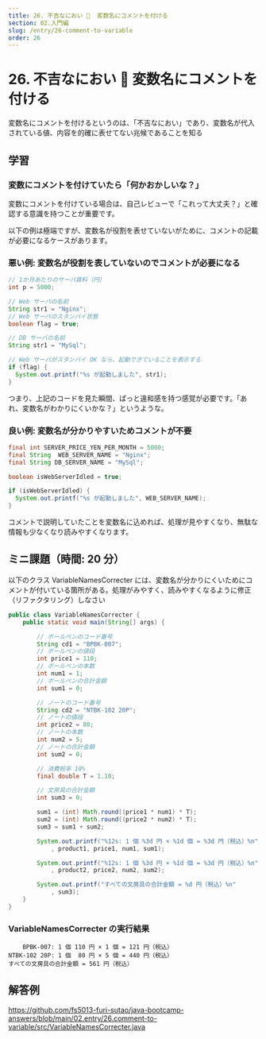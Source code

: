 ```yaml
---
title: 26. 不吉なにおい 🐽  変数名にコメントを付ける
section: 02.入門編
slug: /entry/26-comment-to-variable
order: 26
---
```


# 26. 不吉なにおい 🐽  変数名にコメントを付ける

<p class="goal">
  変数名にコメントを付けるというのは、「不吉なにおい」であり、変数名が代入されている値、内容を的確に表せてない兆候であることを知る
</p>

## 学習

### 変数にコメントを付けていたら「何かおかしいな？」

変数にコメントを付けている場合は、自己レビューで「これって大丈夫？」と確認する意識を持つことが重要です。

以下の例は極端ですが、変数名が役割を表せていないがために、コメントの記載が必要になるケースがあります。

### 悪い例: 変数名が役割を表していないのでコメントが必要になる

```java
// 1か月あたりのサーバ賃料（円）
int p = 5000;

// Web サーバの名前
String str1 = "Nginx";
// Web サーバのスタンバイ状態
boolean flag = true;

// DB サーバの名前
String str1 = "MySql";

// Web サーバがスタンバイ OK なら、起動できていることを表示する
if (flag) {
  System.out.printf("%s が起動しました", str1);
}
```

つまり、上記のコードを見た瞬間、ぱっと違和感を持つ感覚が必要です。「あれ、変数名がわかりにくいかな？」というような。

### 良い例: 変数名が分かりやすいためコメントが不要

```java
final int SERVER_PRICE_YEN_PER_MONTH = 5000;
final String  WEB_SERVER_NAME = "Nginx";
final String DB_SERVER_NAME = "MySql";

boolean isWebServerIdled = true;

if (isWebServerIdled) {
  System.out.printf("%s が起動しました", WEB_SERVER_NAME);
}
```

コメントで説明していたことを変数名に込めれば、処理が見やすくなり、無駄な情報も少なくなり読みやすくなります。

## ミニ課題（時間: 20 分）

以下のクラス VariableNamesCorrecter には、変数名が分かりにくいためにコメントが付いている箇所がある。処理がみやすく、読みやすくなるように修正（リファクタリング）しなさい

```java title=src/VariableNamesCorrecter.java
public class VariableNamesCorrecter {
    public static void main(String[] args) {

        // ボールペンのコード番号
        String cd1 = "BPBK-007";
        // ボールペンの値段
        int price1 = 110;
        // ボールペンの本数
        int num1 = 1;
        // ボールペンの合計金額
        int sum1 = 0;

        // ノートのコード番号
        String cd2 = "NTBK-102 20P";
        // ノートの値段
        int price2 = 80;
        // ノートの本数
        int num2 = 5;
        // ノートの合計金額
        int sum2 = 0;

        // 消費税率 10%
        final double T = 1.10;

        // 文房具の合計金額
        int sum3 = 0;

        sum1 = (int) Math.round((price1 * num1) * T);
        sum2 = (int) Math.round((price2 * num2) * T);
        sum3 = sum1 + sum2;

        System.out.printf("%12s: 1 個 %3d 円 × %1d 個 = %3d 円（税込）%n"
            , product1, price1, num1, sum1);

        System.out.printf("%12s: 1 個 %3d 円 × %1d 個 = %3d 円（税込）%n"
            , product2, price2, num2, sum2);

        System.out.printf("すべての文房具の合計金額 = %d 円（税込）%n"
            , sum3);
    }
}
```

### VariableNamesCorrecter の実行結果

```
    BPBK-007: 1 個 110 円 × 1 個 = 121 円（税込）
NTBK-102 20P: 1 個  80 円 × 5 個 = 440 円（税込）
すべての文房具の合計金額 = 561 円（税込）
```

## 解答例

https://github.com/fs5013-furi-sutao/java-bootcamp-answers/blob/main/02.entry/26.comment-to-variable/src/VariableNamesCorrecter.java
